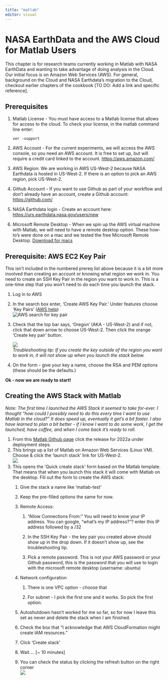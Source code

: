 ```yaml
---
title: "matlab"
editor: visual
---
```


# NASA EarthData and the AWS Cloud for Matlab Users 

This chapter is for research teams currently working in Matlab with NASA EarthData and wanting to take advantage of doing analysis in the Cloud. Our initial focus is on Amazon Web Services (AWS). For general, background on the Cloud and NASA Earthdata's migration to the Cloud, checkout earlier chapters of the cookbook \[TO DO: Add a link and specific reference\].

## Prerequisites 

1.  Matlab License - You must have access to a Matlab license that allows for access to the cloud. To check your license, in the matlab command line enter:

        ver -support

2.  AWS Account - For the current experiments, we will access the AWS console, so you need an AWS account. It is free to set up, but will require a credit card linked to the account. <https://aws.amazon.com/>

3.  AWS Region: We are working in AWS US-West-2 because NASA Earthdata is hosted in US-West-2. If there is an option to pick an AWS region, pick US-West-2.

4.  Github Account - If you want to use Github as part of your workflow and don't already have an account, create a Github account: <https://github.com/>

5.  NASA Earthdata login - Create an account here: <https://urs.earthdata.nasa.gov/users/new>

6.  Microsoft Remote Desktop - When we spin up the AWS virtual machine with Matlab, we will need to have a remote desktop option. These how-to's were done on a mac and we tested the free Microsoft Remote Desktop. [Download for macs](https://apps.apple.com/us/app/microsoft-remote-desktop/id1295203466?mt=12)

## Prerequisite: AWS EC2 Key Pair

This isn't included in the numbered prereq list above because it is a bit more involved than creating an account or knowing what region we work in. You need to create an SSH Key Pair in the region you want to work in. This is a one-time step that you won't need to do each time you launch the stack.

1.  Log in to AWS

2.  In the search box enter, 'Create AWS Key Pair.' Under features choose 'Key Pairs' ([AWS help](https://docs.aws.amazon.com/AWSEC2/latest/UserGuide/create-key-pairs.html))\
    ![AWS search for key pair](images/Screen%20Shot%202022-05-30%20at%2011.30.57%20AM.png)

3.  Check that the top bar says, 'Oregon' (AKA - US-West-2) and if not, click that down arrow to choose US-West-2. Then click the orange 'Create key pair' button.

    ![](images/Screen%20Shot%202022-05-30%20at%2011.32.52%20AM.png)\
    *Troubleshooting tip: If you create the key outside of the region you want to work in, it will not show up when you launch the stack below.*

4.  On the form - give your key a name, choose the RSA and PEM options (these should be the defaults.)

**Ok - now we are ready to start!**

## Creating the AWS Stack with Matlab 

*Note: The first time I launched the AWS Stack it seemed to take for-ever. I thought "how could I possibly need to do this every time I want to use Matlab in the cloud?" It does speed up, eventually it get's a bit faster. I also have learned to plan a bit better - if I know I want to do some work, I get the launched, have coffee, and when I come back it's ready to roll.*

1.  From this [Matlab Github page](https://github.com/mathworks-ref-arch/matlab-on-aws) click the release for 2022a under deployment steps.
2.  This brings up a list of Matlab on Amazon Web Services (Linux VM). Choose & click the 'launch stack' link for US-West-2. \
    ![](images/Screen%20Shot%202022-05-30%20at%2011.42.47%20AM.png)
3.  This opens the 'Quick create stack' form based on the Matlab template. That means that when you launch this stack it will come with Matlab on the desktop. Fill out the form to create the AWS stack:
    1.  Give the stack a name like 'matlab-test'

    2.  Keep the pre-filled options the same for now.

    3.  Remote Access:

        1.  "Allow Connections From: " You will need to know your IP address. You can google, "what's my IP address?"? enter this IP address followed by a /32

        2.  In the SSH Key Pair - the key pair you created above should show up in the drop down. If it doesn't show up, see the troubleshooting tip.

        3.  Pick a remote password. This is not your AWS password or your Github password, this is the password that you will use to login with the microsoft remote desktop (username: ubuntu)

    4.  Network configuration

        1.  There is one VPC option - choose that

        2.  For subnet - I pick the first one and it works. So pick the first option.

    5.  Autoshutdown hasn't worked for me so far, so for now I leave this set as never and delete the stack when I am finished.

    6.  Check the box that "I acknowledge that AWS CloudFormation might create IAM resources."

    7.  Click 'Create stack'

    8.  Wait.... \[\~ 10 minutes\]

    9.  You can check the status by clicking the refresh button on the right corner \
        ![](images/Screen%20Shot%202022-05-30%20at%2011.52.53%20AM.png)
